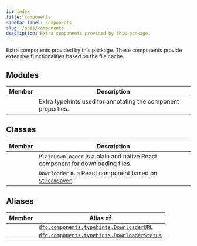 ```yaml
---
id: index
title: components
sidebar_label: components
slug: /apis/components
description: Extra components provided by this package.
---
```




<APITopBar type="package" source="components" />

Extra components provided by this package. These components provide extensive
functionalities based on the file cache.

## Modules

|                                        Member                                         | <center>Description</center>                                  |
| :-----------------------------------------------------------------------------------: | :------------------------------------------------------------ |
| [<IconObjType type="module" hasText={true} text="typehints"/>](./typehints/index.mdx) | Extra typehints used for annotating the component properties. |

## Classes

|                                           Member                                           | <center>Description</center>                                                                     |
| :----------------------------------------------------------------------------------------: | :----------------------------------------------------------------------------------------------- |
| [<IconObjType type="class" hasText={true} text="PlainDownloader"/>](./PlainDownloader.mdx) | `PlainDownloader` is a plain and native React component for downloading files.                   |
|      [<IconObjType type="class" hasText={true} text="Downloader"/>](./Downloader.mdx)      | `Downloader` is a React component based on [`StreamSaver`<IconExternalLink/>][link-streamsaver]. |

## Aliases

|                               Member                               | <center>Alias of</center>                                                       |
| :----------------------------------------------------------------: | :------------------------------------------------------------------------------ |
|  <IconObjType type="class" hasText={true} text="DownloaderURL"/>   | [`dfc.components.typehints.DownloaderURL`](./typehints/DownloaderURL.mdx)       |
| <IconObjType type="class" hasText={true} text="DownloaderStatus"/> | [`dfc.components.typehints.DownloaderStatus`](./typehints/DownloaderStatus.mdx) |

[link-streamsaver]: https://github.com/jimmywarting/StreamSaver.js
